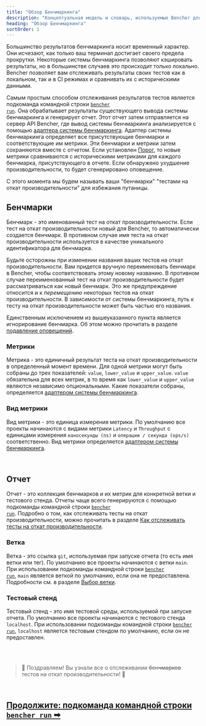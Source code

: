 ```yaml
---
title: "Обзор Бенчмаркинга"
description: "Концептуальная модель и словарь, используемые Bencher для отслеживания результатов тестов производительности кода"
heading: "Обзор Бенчмаркинга"
sortOrder: 1
---
```


Большинство результатов бенчмаркинга носит временный характер.
Они исчезают, как только ваш терминал достигает своего предела прокрутки.
Некоторые системы бенчмаркинга позволяют кэшировать результаты, но в большинстве случаев это происходит только локально.
Bencher позволяет вам отслеживать результаты своих тестов как в локальном, так и в CI режимах и сравнивать их с историческими данными.

Самым простым способом отслеживания результатов тестов является подкоманда командной строки <code><a href="/docs/ru/explanation/bencher-run/">bencher run</a></code>.
Она обрабатывает результаты существующего вывода системы бенчмаркинга и генерирует отчет.
Этот отчет затем отправляется на сервер API Bencher,
где вывод системы бенчмаркинга анализируется с помощью [адаптера системы бенчмаркинга](/docs/ru/explanation/adapters/).
Адаптер системы бенчмаркинга определяет все присутствующие бенчмарки и соответствующие им метрики.
Эти бенчмарки и метрики затем сохраняются вместе с отчетом.
Если установлен [Порог](/docs/ru/explanation/thresholds/), то новые метрики сравниваются с историческими метриками для каждого бенчмарка, присутствующего в отчете.
Если обнаружено ухудшение производительности, то будет сгенерировано оповещение.

С этого момента мы будем называть ваши "бенчмарки" "тестами на откат производительности" для избежания путаницы.

## Бенчмарки
Бенчмарк - это именованный тест на откат производительности.
Если тест на откат производительности новый для Bencher, то автоматически создается бенчмарк.
В противном случае имя теста на откат производительности используется в качестве уникального идентификатора для бенчмарка.

Будьте осторожны при изменении названия ваших тестов на откат производительности.
Вам придется вручную переименовать бенчмарк в Bencher, чтобы соответствовать этому новому названию.
В противном случае переименованный тест на откат производительности будет рассматриваться как новый бенчмарк.
Это же предупреждение относится и к _перемещению_ некоторых тестов на откат производительности.
В зависимости от системы бенчмаркинга, путь к тесту на откат производительности может быть частью его названия.

Единственным исключением из вышеуказанного пункта является игнорирование бенчмарка. Об этом можно прочитать в разделе [подавление оповещений](/docs/ru/explanation/thresholds/).

### Метрики
Метрика - это единичный результат теста на откат производительности в определенный момент времени.
Для одной метрики могут быть собраны до трех показателей: `value`, `lower_value` и `upper_value`.
`value` обязательна для всех метрик, в то время как `lower_value` и `upper_value` являются независимо опциональными.
Какие показатели собраны, определяется [адаптером системы бенчмаркинга](/docs/ru/explanation/adapters/).

### Вид метрики
Вид метрики - это единица измерения метрики.
По умолчанию все проекты начинаются с видами метрики `Latency` и `Throughput`
с единицами измерения `наносекунды (ns)` и `операции / секунда (ops/s)` соответственно.
Вид метрики определяется [адаптером системы бенчмаркинга](/docs/ru/explanation/adapters/).

<br />

## Отчет
Отчет - это коллекция бенчмарков и их метрик для конкретной ветки и тестового стенда.
Отчеты чаще всего генерируются с помощью подкоманды командной строки <code><a href="/docs/ru/explanation/bencher-run/">bencher run</a></code>.
Подробно о том, как отслеживать тесты на откат производительности, можно прочитать в разделе [Как отслеживать тесты на откат производительности](/docs/ru/how-to/track-benchmarks/).

### Ветка
Ветка - это ссылка `git`, используемая при запуске отчета (то есть имя ветки или тег).
По умолчанию все проекты начинаются с ветки `main`.
При использовании подкоманды командной строки <code><a href="/docs/ru/explanation/bencher-run/">bencher run</a></code>,
`main` является веткой по умолчанию, если она не предоставлена.
Подробности см. в разделе [Выбор ветки](/docs/ru/explanation/branch-selection/).

### Тестовый стенд
Тестовый стенд - это имя тестовой среды, используемой при запуске отчета.
По умолчанию все проекты начинаются с тестового стенда `localhost`.
При использовании подкоманды командной строки <code><a href="/docs/ru/explanation/bencher-run/">bencher run</a></code>,
`localhost` является тестовым стендом по умолчанию, если он не предоставлен.

<br />
<br />

> 🐰 Поздравляем! Вы узнали все о отслеживании ~~бенчмарков~~ тестов на откат производительности! 🎉

<br/>

<h2><a href="/docs/ru/explanation/bencher-run/">Продолжите: подкоманда командной строки <code>bencher run</code> ➡</a></h2>